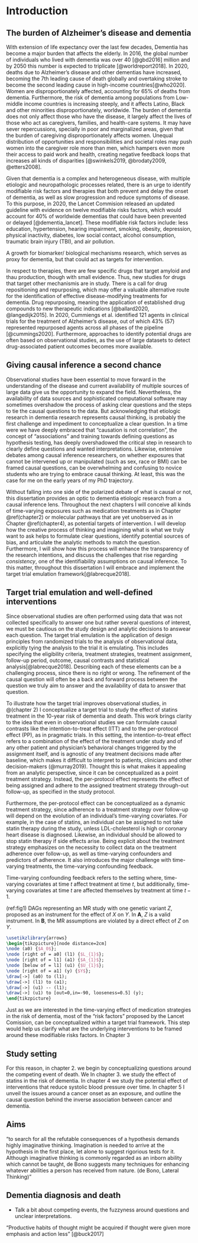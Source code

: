# Introduction {#intro}


## The burden of Alzheimer's disease and dementia

With extension of life expectancy over the last few decades, Dementia has become a major burden that affects the elderly. In 2016, the global number of individuals who lived with dementia was over 40 [@gbd2016] million and by 2050 this number is expected to triplicate [@worldreport2018]. In 2020, deaths due to Alzheimer’s disease and other dementias have increased, becoming the 7th leading cause of death globally and overtaking stroke to become the second leading cause in high-income countries[@who2020]. Women are disproportionately affected, accounting for 65% of deaths from dementia. Furthermore, the risk of dementia among populations from Low-middle income countries is increasing steeply, and it affects Latino, Black and other minorities disproportionately, worldwide. The burden of dementia does not only affect those who have the disease, it largely affect the lives of those who act as caregivers, families, and health-care systems. It may have sever repercussions, specially in poor and marginalized areas, given that the burden of caregiving  disproportionately affects women. Unequal distribution of opportunities and responsibilities and societal roles may push women into the caregiver role more than men, which hampers even more their access to paid work and health, creating negative feedback loops that increases all kinds of disparities [@swinkels2019, @brodaty2009, @etters2008].

Given that dementia is a complex and heterogeneous disease, with multiple etiologic and neuropathologic processes related, there is an urge to identify modifiable risk factors and therapies that both prevent and delay the onset of dementia, as well as slow progression and reduce symptoms of disease. To this purpose, in 2020, the Lancet Commision released an updated guideline with evidence on twelve modifiable risks factors, which would account for 40% of worldwide dementias that could have been prevented or delayed [@dementia_lancet]. These modifiable risk factors include: less education, hypertension, hearing impairment, smoking, obesity, depression, physical inactivity, diabetes, low social contact, alcohol consumption, traumatic brain injury (TBI), and air pollution. 

A growth for biomarker/ biological mechanisms research, which serves as proxy for dementia, but that could act as targets for intervention.


In respect to therapies, there are few specific drugs that target amyloid and thau production, though with small evidence. Thus, new studies for drugs that target other mechanismis are in study. There is a call for drug repositioning and repurposing, which may offer a valuable alternative route for the identification of effective disease-modifying treatments for dementia. Drug repurposing, meaning the application of established drug compounds to new therapeutic indications [@ballard2020, @langedijk2015]. In 2020, Cummiengs et al. identified 121 agents in clinical trials for the treatment of Alzheimer's disease, out of which 43% (57) represented repurposed agents across all phases of the pipeline [@cummings2020]. Furthermore, approaches to identify potential drugs are often based on observational studies, as the use of large datasets to detect drug-associated patient outcomes becomes more available.

## Giving causal inference a second chance

Observational studies have been essential to move forward in the understanding of the disease and current availability of multiple sources of large data give us the opportunity to expand the field. Nevertheless, the availability of data sources and sophisticated computational software may sometimes overshadow the process of asking clear questions and the steps to tie the causal questions to the data. But acknowledging that etiologic research in dementia research represents causal thinking, is probably the first challenge and impediment to conceptualize a clear question. In a time were we have deeply embraced that "causation is not correlation", the concept of "associations" and training towards defining questions as hypothesis testing, has deeply overshadowed the critical step in research to clearly define questions and wanted interpretations. Likewise, extensive debates among causal inference researchers, on whether exposures that cannot be intervened up or manipulated (such as sex, race or BMI) can be framed causal questions, can be overwhelming and confusing to novice students who are trying to embrace causal thinking. At least, this was the case for me on the early years of my PhD trajectory.

Without falling into one side of the polarized debate of what is causal or not, this dissertation provides an optic to dementia etiologic research from a causal inference lens. Throughout the next chapters I will conceive all kinds of time-varying exposures such as medication treatments as in Chapter \@ref(chapter2) or molecular pathways that are yet unobserved as in Chapter \@ref(chapter4), as potential targets of intervention. I will develop how the creative process of thinking and imagining what is what we truly want to ask helps to formulate clear questions, identify potential sources of bias, and articulate the analytic methods to match the question. Furthermore, I will show how this process will enhance the transparency of the research intentions, and discuss the challenges that rise regarding _consistency_, one of the identifiability assumptions on causal inference. To this matter, throughout this dissertation I will embrace and implement the target trial emulation framework[@labrecque2018]. 

## Target trial emulation and well-defined interventions

Since observational studies are often performed using data that was not collected specifically to answer one but rather several questions of interest, we must be cautious on the study design and analytic decisions to answear each question. The target trial emulation is the application of design principles from randomized trials to the analysis of observational data, explicitly tying the analysis to the trial it is emulating. This includes specifying the eligibility criteria, treatment strategies, treatment assignment, follow-up period, outcome, causal contrasts and statistical analysis[@labrecque2018]. Describing each of these elements can be a challenging process, since there is no right or wrong. The refinement of the causal question will often be a back and forward process between the question we truly aim to answer and the availability of data to answer that question. 

To illustrate how the target trial improves observational studies, in \@(chapter 2) I conceptualize a target trial to study the effect of statins treatment in the 10-year risk of dementia and death. This work brings clarity to the idea that even in observational studies we can formulate causal contrasts like the intention-to-treat effect (ITT) and to the per-protocol effect (PP), as in pragmatic trials. In this setting, the intention-to-treat effect refers to a combination of the effect of the treatment under study and of any other patient and physician's behavioral changes triggered by the assignment itself, and is agnostic of any treatment decisions made after baseline, which makes it difficult to interpret to patients, clinicians and other decision-makers (@murray2019). Thought this is what makes it appealing from an analytic perspective, since it can be conceptualized as a point treatment strategy. Instead, the per-protocol effect represents the effect of being assigned and adhere to the assigned treatment strategy through-out follow-up, as specified in the study protocol. 

Furthermore, the per-protocol effect can be conceptualized as a dynamic treatment strategy, since adherence to a treatment strategy over follow-up will depend on the evolution of an individual's time-varying covariates. For example, in the case of statins, an individual can be assigned to not take statin therapy during the study, unless LDL-cholesterol is high or coronary heart disease is diagnosed. Likewise, an individual should be allowed to stop statin therapy if side effects arise. Being explicit about the treatment strategy emphasizes on the necessity to collect data on the treatment adherence over follow-up, as well as time-varying confounders and predictors of adherence. It also introduces the major challenge with time-varying treatments, the time-varying confounding feedback. 

Time-varying confounding feedback refers to the setting where, time-varying covariates at time $t$ affect treatment at time $t$, but additionally, time-varying covariates at time $t$ are affected themselves by treatment at time $t - 1$. 

(ref:fig1) DAGs representing an MR study with one genetic variant *Z*, proposed as an instrument for the effect of *X* on *Y*. In **A**, *Z* is a valid instrument. In **B**, the MR assumptions are violated by a direct effect of *Z* on *Y*.


```{tikz fig1, echo = FALSE,  fig.align='center',  fig.cap = '(ref:fig1)'}
\usetikzlibrary{arrows}
\begin{tikzpicture}[node distance=2cm]
\node (a0) {$A_0$};
\node [right of = a0] (l1) {$L_{1}$};
\node [right of = l1] (a1) {$A_{1}$};
\node [below of = l1] (u1) {$U_{1}$};
\node [right of = a1] (y) {$Y$};
\draw[->] (a0) to (l1);
\draw[->] (l1) to (a1);
\draw[->] (u1) -- (l1);
\draw[->] (u1) to [out=0,in=-90, looseness=0.5] (y);
\end{tikzpicture}
```

Just as we are interested in the time-varying effect of medication strategies in the risk of dementia, most of the "risk factors" proposed by the Lancet Comission, can be conceptualized within a target trial framework. This step would help us clarify what are the underlying interventions to be framed around these modifiable risks factors. In Chapter 3 

## Study setting

For this reason, in chapter 2. we begin by conceptualizing questions around the competing event of death. We
In chapter 3. we study the effect of statins in the risk of dementia. In chapter 4 we study the potential effect of interventions that reduce systolic blood pressure over time. In chapter 5 I unveil the issues around a cancer onset as an exposure, and outline the causal question behind the inverse association between cancer and dementia.

## Aims

"to search for all the refutable consequences of a hypothesis demands highly imaginative thinking. Imagination is needed to arrive at the hypothesis in the first place, let alone to suggest rigorious tests for it. Although imaginative thinking is commonly regarded as an inborn ability which cannot be taught, de Bono suggests many techniques for enhancing whatever abilities a person has received from nature. (de Bono, Lateral Thinking)"

## Dementia diagnosis and death

- Talk a bit about competing events, the fuzzyness around questions and unclear interpretations.




"Productive habits of thought might be acquired if thought were given more emphasis and action less" [@buck2017]


\newpage
 
